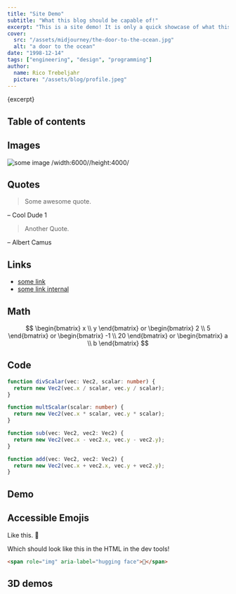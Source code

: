 ```yaml
---
title: "Site Demo"
subtitle: "What this blog should be capable of!"
excerpt: "This is a site demo! It is only a quick showcase of what this blog can do, to test when refactoring that all the bits and pieces still work and also to show how flexible markdown setups with MDX are! Maybe, I'll write a writeup on how this blog works..."
cover:
  src: "/assets/midjourney/the-door-to-the-ocean.jpg"
  alt: "a door to the ocean"
date: "1998-12-14"
tags: ["engineering", "design", "programming"]
author:
  name: Rico Trebeljahr
  picture: "/assets/blog/profile.jpeg"
---
```


<p>{excerpt}</p>

## Table of contents

## Images

![some image /width:6000//height:4000/](/assets/newsletter/5.jpg)

## Quotes

> Some awesome quote.

– Cool Dude 1

> Another Quote.

– Albert Camus

## Links

- [some link](https://www.google.com)
- [some link internal](/booknotes/tao-te-ching)

## Math

$$
\begin{bmatrix}
   x \\
   y
\end{bmatrix}
or 
\begin{bmatrix}
   2 \\
   5
\end{bmatrix}
or
\begin{bmatrix}
   -1 \\
   20
\end{bmatrix}
or 
\begin{bmatrix}
   a \\
   b
\end{bmatrix}
$$

## Code

```typescript
function divScalar(vec: Vec2, scalar: number) {
  return new Vec2(vec.x / scalar, vec.y / scalar);
}

function multScalar(scalar: number) {
  return new Vec2(vec.x * scalar, vec.y * scalar);
}

function sub(vec: Vec2, vec2: Vec2) {
  return new Vec2(vec.x - vec2.x, vec.y - vec2.y);
}

function add(vec: Vec2, vec2: Vec2) {
  return new Vec2(vec.x + vec2.x, vec.y + vec2.y);
}
```

## Demo


<UnitVectorDemo />

## Accessible Emojis

Like this. 🤗 

Which should look like this in the HTML in the dev tools!

```html
<span role="img" aria-label="hugging face">🤗</span>
```

## 3D demos


<ThreeFiberDemo />